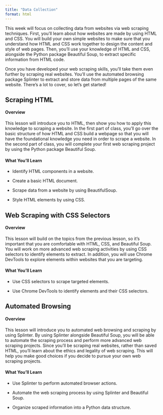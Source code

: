 ```yaml
---
title: "Data Collection"
format: html
---
```


This week will focus on collecting data from websites via web scraping techniques. First, you'll learn about how websites are made by using HTML and CSS. You will build your own simple websites to make sure that you understand how HTML and CSS work together to design the content and style of web pages. Then, you'll use your knowledge of HTML and CSS, alongside the Python package Beautiful Soup, to extract specific information from HTML code.

Once you have developed your web scraping skills, you'll take them even further by scraping real websites. You'll use the automated browsing package Splinter to extract and store data from multiple pages of the same website. There’s a lot to cover, so let’s get started!

## Scraping HTML

#### Overview

This lesson will introduce you to HTML, then show you how to apply this knowledge to scraping a website. In the first part of class, you'll go over the basic structure of how HTML and CSS build a webpage so that you will have the foundational knowledge you need in order to scrape a website. In the second part of class, you will complete your first web scraping project by using the Python package Beautiful Soup.

#### What You'll Learn

- Identify HTML components in a website.

- Create a basic HTML document.

- Scrape data from a website by using BeautifulSoup.

- Style HTML elements by using CSS.

## Web Scraping with CSS Selectors

#### Overview

This lesson will build on the topics from the previous lesson, so it's important that you are comfortable with HTML, CSS, and Beautiful Soup. You will work on more advanced web scraping activities by using CSS selectors to identify elements to extract. In addition, you will use Chrome DevTools to explore elements within websites that you are targeting.

#### What You'll Learn

- Use CSS selectors to scrape targeted elements.

- Use Chrome DevTools to identify elements and their CSS selectors.

## Automated Browsing

#### Overview

This lesson will introduce you to automated web browsing and scraping by using Splinter. By using Splinter alongside Beautiful Soup, you will be able to automate the scraping process and perform more advanced web scraping projects. Since you'll be scraping real websites, rather than saved HTML, you'll learn about the ethics and legality of web scraping. This will help you make good choices if you decide to pursue your own web scraping projects.

#### What You'll Learn

- Use Splinter to perform automated browser actions.

- Automate the web scraping process by using Splinter and Beautiful Soup.

- Organize scraped information into a Python data structure.
